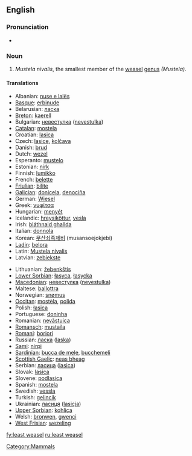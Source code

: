 ==English==

===Pronunciation===
* {{IPA|/'liːstˈwizəl/}}

===Noun===
{{wikipedia}}
{{en-noun|sg=[[least]] [[weasel]]}}

# ''Mustela nivalis'', the smallest member of the [[weasel]] [[genus]] ''(Mustela)''.

====Translations====
{{trans-top|Weasel}}
* Albanian: [[nuse e lalës]]
* [[Basque]]: [[erbinude]]
* Belarusian: [[ласка]]
* [[Breton]]: [[kaerell]]
* Bulgarian: [[невестулка]] ([[nevestulka]])
* [[Catalan]]: [[mostela]]
* Croatian: [[lasica]]
* Czech: [[lasice]], [[kolčava]]
* Danish: [[brud]]
* Dutch: [[wezel]] {{m}}
* Esperanto: [[mustelo]]
* Estonian: [[nirk]]
* Finnish: [[lumikko]]
* French: [[belette]] {{f}}
* [[Friulian]]: [[bilite]]
* [[Galician]]: [[donicela]], [[denociña]]
* German: [[Wiesel]] {{n}}
* Greek: [[νυφίτσα]] '' ''
* Hungarian: [[menyét]]
* Icelandic: [[hreysiköttur]], [[vesla]]
* Irish: [[bláthnaid ghallda]]
* Italian: [[donnola]] {{f}}
* Korean: [[무산쇠족제비]] (musansoejokjebi)
* [[Ladin]]: [[belora]]
* Latin: [[Mustela nivalis]] '' ''
* Latvian: [[zebiekste]]
{{trans-mid}}
* Lithuanian: [[žebenkštis]]
* [[Lower Sorbian]]: [[łasyca]], [[łasycka]]
* [[Macedonian]]: [[невестулка]] ([[nevestulka]])
* Maltese: [[ballottra]]
* Norwegian: [[snømus]]
* [[Occitan]]: [[mostèla]], [[polida]]
* Polish: [[łasica]] '' ''
* Portuguese: [[doninha]]
* Romanian: [[nevăstuica]]
* [[Romansch]]: [[mustaila]]
* [[Romani]]: [[boriori]] {{f}}
* Russian: [[ласка]] ([[laska]]) '' ''
* [[Sami]]: [[nirpi]]
* [[Sardinian]]: [[bucca de mele]], [[bucchemeli]]
* [[Scottish Gaelic]]: [[neas bheag]]
* Serbian: [[ласица]] ([[lasica]])
* Slovak: [[lasica]]
* Slovene: [[podlasica]]
* Spanish: [[mostela]] {{f}}
* Swedish: [[vessla]]
* Turkish: [[gelincik]]
* Ukrainian: [[ласиця]] ([[lasicja]])
* [[Upper Sorbian]]: [[kohlica]]
* Welsh: [[bronwen]], [[gwenci]]
* [[West Frisian]]: [[wezeling]]
{{trans-bottom}}

[[Category:Mammals]]

[[fy:least weasel]]
[[ru:least weasel]]